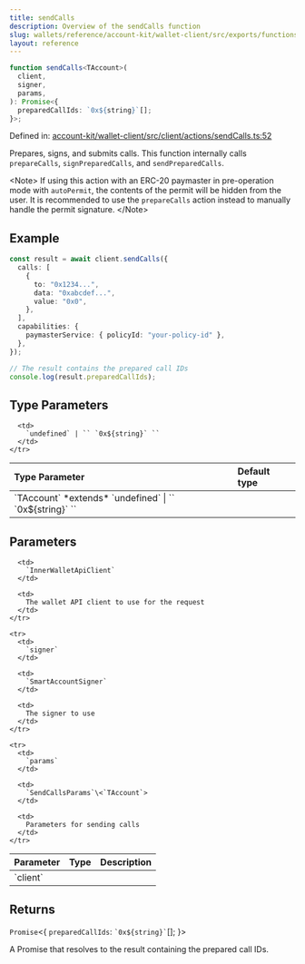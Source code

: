 ```yaml
---
title: sendCalls
description: Overview of the sendCalls function
slug: wallets/reference/account-kit/wallet-client/src/exports/functions/sendCalls
layout: reference
---
```


```ts
function sendCalls<TAccount>(
  client,
  signer,
  params,
): Promise<{
  preparedCallIds: `0x${string}`[];
}>;
```

Defined in: [account-kit/wallet-client/src/client/actions/sendCalls.ts:52](https://github.com/alchemyplatform/aa-sdk/blob/5b9429f0f16dcd4ff822527b8de589e19e88faa7/account-kit/wallet-client/src/client/actions/sendCalls.ts#L52)

Prepares, signs, and submits calls. This function internally calls `prepareCalls`, `signPreparedCalls`, and `sendPreparedCalls`.

\<Note>
If using this action with an ERC-20 paymaster in pre-operation mode with `autoPermit`, the contents of the permit will be hidden
from the user. It is recommended to use the `prepareCalls` action instead to manually handle the permit signature.
\</Note>

## Example

```ts
const result = await client.sendCalls({
  calls: [
    {
      to: "0x1234...",
      data: "0xabcdef...",
      value: "0x0",
    },
  ],
  capabilities: {
    paymasterService: { policyId: "your-policy-id" },
  },
});

// The result contains the prepared call IDs
console.log(result.preparedCallIds);
```

## Type Parameters

<table>
  <thead>
    <tr>
      <th align="left">Type Parameter</th>
      <th align="left">Default type</th>
    </tr>
  </thead>

  <tbody>
    <tr>
      <td>
        `TAccount` *extends* `undefined` | `` `0x${string}` ``
      </td>

      <td>
        `undefined` | `` `0x${string}` ``
      </td>
    </tr>

  </tbody>
</table>

## Parameters

<table>
  <thead>
    <tr>
      <th align="left">Parameter</th>
      <th align="left">Type</th>
      <th align="left">Description</th>
    </tr>
  </thead>

  <tbody>
    <tr>
      <td>
        `client`
      </td>

      <td>
        `InnerWalletApiClient`
      </td>

      <td>
        The wallet API client to use for the request
      </td>
    </tr>

    <tr>
      <td>
        `signer`
      </td>

      <td>
        `SmartAccountSigner`
      </td>

      <td>
        The signer to use
      </td>
    </tr>

    <tr>
      <td>
        `params`
      </td>

      <td>
        `SendCallsParams`\<`TAccount`>
      </td>

      <td>
        Parameters for sending calls
      </td>
    </tr>

  </tbody>
</table>

## Returns

`Promise`\<\{
`preparedCallIds`: `` `0x${string}` ``\[];
}>

A Promise that resolves to the result containing the prepared call IDs.
